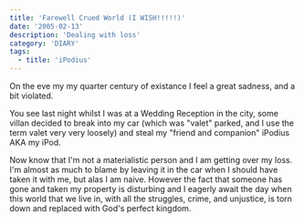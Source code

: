 ```yaml
---
title: 'Farewell Crued World (I WISH!!!!!)'
date: '2005-02-13'
description: 'Dealing with loss'
category: 'DIARY'
tags:
  - title: 'iPodius'
---
```


On the eve my my quarter century of existance I feel a great sadness, and a bit violated.

You see last night whilst I was at a Wedding Reception in the city, some villan decided to break into my car (which was "valet" parked, and I use the term valet very very loosely) and steal my "friend and companion" iPodius AKA my iPod.

Now know that I'm not a materialistic person and I am getting over my loss. I'm almost as much to blame by leaving it in the car when I should have taken it with me, but alas I am naive. However the fact that someone has gone and taken my property is disturbing and I eagerly await the day when this world that we live in, with all the struggles, crime, and unjustice, is torn down and replaced with God's perfect kingdom.
